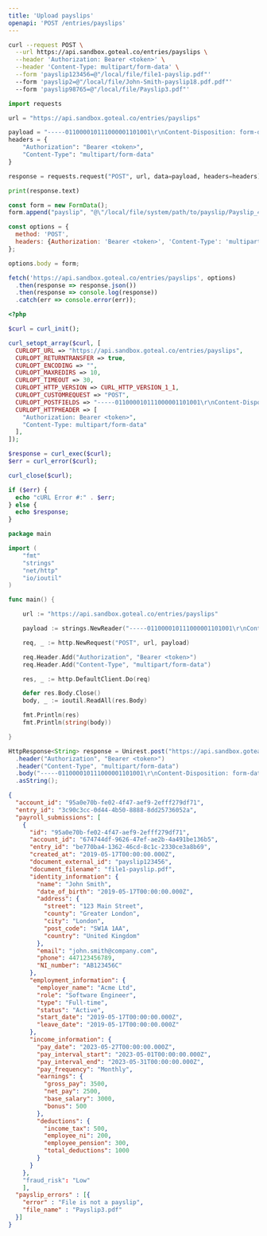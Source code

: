 ```yaml
---
title: 'Upload payslips'
openapi: 'POST /entries/payslips'
---
```




<RequestExample>

```bash cURL
curl --request POST \
  --url https://api.sandbox.goteal.co/entries/payslips \
  --header 'Authorization: Bearer <token>' \
  --header 'Content-Type: multipart/form-data' \
  --form 'payslip123456=@"/local/file/file1-payslip.pdf"'
  --form 'payslip2=@"/local/file/John-Smith-payslip18.pdf.pdf"'
  --form 'payslip98765=@"/local/file/Payslip3.pdf"'
```

```python Python
import requests

url = "https://api.sandbox.goteal.co/entries/payslips"

payload = "-----011000010111000001101001\r\nContent-Disposition: form-data; name=\"payslip\"\r\n\r\n@\"/local/file/system/path/to/payslip/Payslip_44404148.pdf\"\n\r\n-----011000010111000001101001--\r\n\r\n"
headers = {
    "Authorization": "Bearer <token>",
    "Content-Type": "multipart/form-data"
}

response = requests.request("POST", url, data=payload, headers=headers)

print(response.text)

```


```javascript JavaScript
const form = new FormData();
form.append("payslip", "@\"/local/file/system/path/to/payslip/Payslip_44404148.pdf\"\n");

const options = {
  method: 'POST',
  headers: {Authorization: 'Bearer <token>', 'Content-Type': 'multipart/form-data'}
};

options.body = form;

fetch('https://api.sandbox.goteal.co/entries/payslips', options)
  .then(response => response.json())
  .then(response => console.log(response))
  .catch(err => console.error(err));
```


```php PHP
<?php

$curl = curl_init();

curl_setopt_array($curl, [
  CURLOPT_URL => "https://api.sandbox.goteal.co/entries/payslips",
  CURLOPT_RETURNTRANSFER => true,
  CURLOPT_ENCODING => "",
  CURLOPT_MAXREDIRS => 10,
  CURLOPT_TIMEOUT => 30,
  CURLOPT_HTTP_VERSION => CURL_HTTP_VERSION_1_1,
  CURLOPT_CUSTOMREQUEST => "POST",
  CURLOPT_POSTFIELDS => "-----011000010111000001101001\r\nContent-Disposition: form-data; name=\"payslip\"\r\n\r\n@\"/local/file/system/path/to/payslip/Payslip_44404148.pdf\"\n\r\n-----011000010111000001101001--\r\n\r\n",
  CURLOPT_HTTPHEADER => [
    "Authorization: Bearer <token>",
    "Content-Type: multipart/form-data"
  ],
]);

$response = curl_exec($curl);
$err = curl_error($curl);

curl_close($curl);

if ($err) {
  echo "cURL Error #:" . $err;
} else {
  echo $response;
}
```



```go Go
package main

import (
	"fmt"
	"strings"
	"net/http"
	"io/ioutil"
)

func main() {

	url := "https://api.sandbox.goteal.co/entries/payslips"

	payload := strings.NewReader("-----011000010111000001101001\r\nContent-Disposition: form-data; name=\"payslip\"\r\n\r\n@\"/local/file/system/path/to/payslip/Payslip_44404148.pdf\"\n\r\n-----011000010111000001101001--\r\n\r\n")

	req, _ := http.NewRequest("POST", url, payload)

	req.Header.Add("Authorization", "Bearer <token>")
	req.Header.Add("Content-Type", "multipart/form-data")

	res, _ := http.DefaultClient.Do(req)

	defer res.Body.Close()
	body, _ := ioutil.ReadAll(res.Body)

	fmt.Println(res)
	fmt.Println(string(body))

}
```



```java Java
HttpResponse<String> response = Unirest.post("https://api.sandbox.goteal.co/entries/payslips")
  .header("Authorization", "Bearer <token>")
  .header("Content-Type", "multipart/form-data")
  .body("-----011000010111000001101001\r\nContent-Disposition: form-data; name=\"payslip\"\r\n\r\n@\"/local/file/system/path/to/payslip/Payslip_44404148.pdf\"\n\r\n-----011000010111000001101001--\r\n\r\n")
  .asString();
```

</RequestExample>

<ResponseExample>

```json Response
{
  "account_id": "95a0e70b-fe02-4f47-aef9-2efff279df71",
  "entry_id": "3c90c3cc-0d44-4b50-8888-8dd25736052a",
  "payroll_submissions": [
    {
      "id": "95a0e70b-fe02-4f47-aef9-2efff279df71",
      "account_id": "674744df-9626-47ef-ae2b-4a491be136b5",
      "entry_id": "be770ba4-1362-46cd-8c1c-2330ce3a8b69",
      "created_at": "2019-05-17T00:00:00.000Z",
      "document_external_id": "payslip123456",
      "document_filename": "file1-payslip.pdf",
      "identity_information": {
        "name": "John Smith",
        "date_of_birth": "2019-05-17T00:00:00.000Z",
        "address": {
          "street": "123 Main Street",
          "county": "Greater London",
          "city": "London",
          "post_code": "SW1A 1AA",
          "country": "United Kingdom"
        },
        "email": "john.smith@company.com",
        "phone": 447123456789,
        "NI_number": "AB123456C"
      },
      "employment_information": {
        "employer_name": "Acme Ltd",
        "role": "Software Engineer",
        "type": "Full-time",
        "status": "Active",
        "start_date": "2019-05-17T00:00:00.000Z",
        "leave_date": "2019-05-17T00:00:00.000Z"
      },
      "income_information": {
        "pay_date": "2023-05-27T00:00:00.000Z",
        "pay_interval_start": "2023-05-01T00:00:00.000Z",
        "pay_interval_end": "2023-05-31T00:00:00.000Z",
        "pay_frequency": "Monthly",
        "earnings": {
          "gross_pay": 3500,
          "net_pay": 2500,
          "base_salary": 3000,
          "bonus": 500
        },
        "deductions": {
          "income_tax": 500,
          "employee_ni": 200,
          "employee_pension": 300,
          "total_deductions": 1000
        }
      }
    },
    "fraud_risk": "Low"
    ],
  "payslip_errors" : [{
    "error" : "File is not a payslip",
    "file_name" : "Payslip3.pdf"
  }]
}
```

</ResponseExample>

